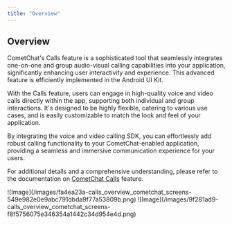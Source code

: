 ```yaml
---
title: "Overview"
---
```


## Overview

CometChat's Calls feature is a sophisticated tool that seamlessly integrates one-on-one and group audio-visual calling capabilities into your application, significantly enhancing user interactivity and experience. This advanced feature is efficiently implemented in the Android UI Kit.

With the Calls feature, users can engage in high-quality voice and video calls directly within the app, supporting both individual and group interactions. It's designed to be highly flexible, catering to various use cases, and is easily customizable to match the look and feel of your application.

By integrating the voice and video calling SDK, you can effortlessly add robust calling functionality to your CometChat-enabled application, providing a seamless and immersive communication experience for your users.

For additional details and a comprehensive understanding, please refer to the documentation on [CometChat Calls](/docs/ui-kit/flutter/v4/call-features) feature.

<Tabs>
<Tab title="Android">
![Image](/images/fa4ea23a-calls_overview_cometchat_screens-549e982e0e9abc791dbda9f77a53809b.png)

</Tab>

<Tab title="iOS">
![Image](/images/9f281ad9-calls_overview_cometchat_screens-f8f5756075e346354a1442c34d954e4d.png)

</Tab>

</Tabs>
